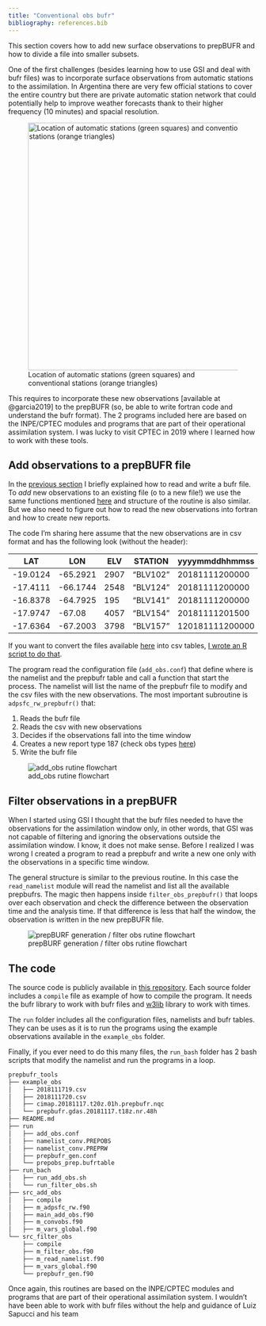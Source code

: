 ```yaml
---
title: "Conventional obs bufr"
bibliography: references.bib
---
```


This section covers how to add new surface observations to prepBUFR and how to divide a file into smaller subsets.

One of the first challenges (besides learning how to use GSI and deal with bufr files) was to incorporate surface observations from automatic stations to the assimilation. In Argentina there are very few official stations to cover the entire country but there are private automatic station network that could potentially help to improve weather forecasts thank to their higher frequency (10 minutes) and spacial resolution.

![Location of automatic stations (green squares) and conventional stations (orange triangles)](img/ema.png){width="500"}

This requires to incorporate these new observations [available at @garcia2019] to the prepBUFR (so, be able to write fortran code and understand the bufr format). The 2 programs included here are based on the INPE/CPTEC modules and programs that are part of their operational assimilation system. I was lucky to visit CPTEC in 2019 where I learned how to work with these tools.

## Add observations to a prepBUFR file

In the [previous section](obs/01-bufr.qmd) I briefly explained how to read and write a bufr file. To *add* new observations to an existing file (o to a new file!) we use the same functions mentioned [here](#an-introduction-on-how-to-read-and-write-bufr-files) and structure of the routine is also similar. But we also need to figure out how to read the new observations into fortran and how to create new reports.

The code I'm sharing here assume that the new observations are in csv format and has the following look (without the header):

| LAT      | LON      | ELV  | STATION  | yyyymmddhhmmss  | TOB  | QOB                 | UOB               | VOB               | PRSS  |
|--------|--------|--------|--------|--------|--------|--------|--------|--------|--------|
| -19.0124 | -65.2921 | 2907 | "BLV102" | 20181111200000  | 28.9 | 0.00624936719941647 | 0                 | -2.88088888888889 | 71950 |
| -17.4111 | -66.1744 | 2548 | "BLV124" | 20181111200000  | 29   | 0.00636021217641851 | -3.27390439689371 | -3.27390439689372 | 74280 |
| -16.8378 | -64.7925 | 195  | "BLV141" | 20181111200000  | 32.9 | 0.0439748860789023  | -1.34593847427853 | -1.34593847427853 | 50240 |
| -17.9747 | -67.08   | 4057 | "BLV154" | 20181111201500  | 19.2 | 0.00317768840091676 | -6.08364406830543 | -2.51992788174274 | 62030 |
| -17.6364 | -67.2003 | 3798 | "BLV157" | 120181111200000 | 19   | 0.00626217287136847 | -5.34737718159307 | -5.34737718159307 | 64460 |

::: callout-important
If you want to convert the files available [here](https://data.eol.ucar.edu/dataset/553.008) into csv tables, [I wrote an R script to do that](https://gist.github.com/paocorrales/e68daf085cf16b5d2e48f11513392084).
:::

The program read the configuration file (`add_obs.conf`) that define where is the namelist and the prepbufr table and call a function that start the process. The namelist will list the name of the prepbufr file to modify and the csv files with the new observations. The most important subroutine is `adpsfc_rw_prepbufr()` that:

1.  Reads the bufr file
2.  Reads the csv with new observations
3.  Decides if the observations fall into the time window
4.  Creates a new report type 187 (check obs types [here](https://www.emc.ncep.noaa.gov/mmb/data_processing/prepbufr.doc/table_2.htm))
5.  Write the bufr file

![add_obs rutine flowchart](img/add_obs.png)

## Filter observations in a prepBUFR

When I started using GSI I thought that the bufr files needed to have the observations for the assimilation window only, in other words, that GSI was not capable of filtering and ignoring the observations outside the assimilation window. I know, it does not make sense. Before I realized I was wrong I created a program to read a prepbufr and write a new one only with the observations in a specific time window.

The general structure is similar to the previous routine. In this case the `read_namelist` module will read the namelist and list all the available prepbufrs. The magic then happens inside `filter_obs_prepbufr()` that loops over each observation and check the difference between the observation time and the analysis time. If that difference is less that half the window, the observation is written in the new prepBUFR file.

![prepBURF generation / filter obs rutine flowchart](img/filter_obs.png)

## The code

The source code is publicly available in [this repository](https://github.com/paocorrales/prepbufr_tools). Each source folder includes a `compile` file as example of how to compile the program. It needs the bufr library to work with bufr files and [w3lib](https://www.nco.ncep.noaa.gov/pmb/docs/libs/w3lib/ncep_w3lib.shtml) library to work with times.

The `run` folder includes all the configuration files, namelists and bufr tables. They can be uses as it is to run the programs using the example observations available in the `example_obs` folder.

Finally, if you ever need to do this many files, the `run_bash` folder has 2 bash scripts that modify the namelist and run the programs in a loop.

``` bash
prepbufr_tools
├── example_obs
│   ├── 2018111719.csv
│   ├── 2018111720.csv
│   ├── cimap.20181117.t20z.01h.prepbufr.nqc
│   └── prepbufr.gdas.20181117.t18z.nr.48h
├── README.md
├── run
│   ├── add_obs.conf
│   ├── namelist_conv.PREPOBS
│   ├── namelist_conv.PREPRW
│   ├── prepbufr_gen.conf
│   └── prepobs_prep.bufrtable
├── run_bach
│   ├── run_add_obs.sh
│   └── run_filter_obs.sh
├── src_add_obs
│   ├── compile
│   ├── m_adpsfc_rw.f90
│   ├── main_add_obs.f90
│   ├── m_convobs.f90
│   ├── m_vars_global.f90
└── src_filter_obs
    ├── compile
    ├── m_filter_obs.f90
    ├── m_read_namelist.f90
    ├── m_vars_global.f90
    └── prepbufr_gen.f90
```

::: callout-important
Once again, this routines are based on the INPE/CPTEC modules and programs that are part of their operational assimilation system. I wouldn't have been able to work with bufr files without the help and guidance of Luiz Sapucci and his team
:::

